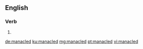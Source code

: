 ==English==

===Verb===
{{head|en|verb form}}

# {{en-past of|manacle}}

[[de:manacled]]
[[ku:manacled]]
[[mg:manacled]]
[[pt:manacled]]
[[vi:manacled]]